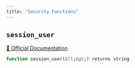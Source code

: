 ```yaml
---
title: "Security Functions"
---
```


## `session_user`
[🔗 Official Documentation](#https://cloud.google.com/bigquery/docs/reference/standard-sql/security_functions#session_user)

```sql
function session_user(&lt;&gt;) returns string
```



